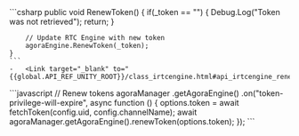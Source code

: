 <PlatformWrapper platform="unity">
    ```csharp
    public void RenewToken()
    {
        if(_token == "")
        {
            Debug.Log("Token was not retrieved");
            return;
        }

        // Update RTC Engine with new token
        agoraEngine.RenewToken(_token);
    }
    ```
    -   <Link target="_blank" to="{{global.API_REF_UNITY_ROOT}}/class_irtcengine.html#api_irtcengine_renewtoken">renewToken</Link>
</PlatformWrapper>
<PlatformWrapper platform="web">
```javascript
  // Renew tokens
  agoraManager
    .getAgoraEngine()
    .on("token-privilege-will-expire", async function () {
      options.token = await fetchToken(config.uid, config.channelName);
      await agoraManager.getAgoraEngine().renewToken(options.token);
    });
```
</PlatformWrapper>
